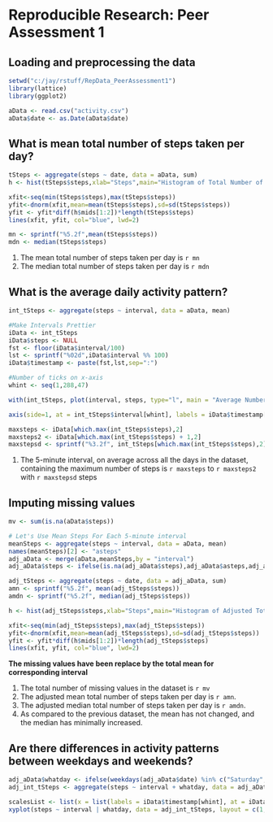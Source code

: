 # Reproducible Research: Peer Assessment 1


## Loading and preprocessing the data
```r
setwd("c:/jay/rstuff/RepData_PeerAssessment1")
library(lattice)
library(ggplot2)

aData <- read.csv("activity.csv")
aData$date <- as.Date(aData$date)
```


## What is mean total number of steps taken per day?
```r
tSteps <- aggregate(steps ~ date, data = aData, sum)
h <- hist(tSteps$steps,xlab="Steps",main="Histogram of Total Number of Steps Taken Each Day", breaks = 10)

xfit<-seq(min(tSteps$steps),max(tSteps$steps))
yfit<-dnorm(xfit,mean=mean(tSteps$steps),sd=sd(tSteps$steps))
yfit <- yfit*diff(h$mids[1:2])*length(tSteps$steps)
lines(xfit, yfit, col="blue", lwd=2)

mn <- sprintf("%5.2f",mean(tSteps$steps))
mdn <- median(tSteps$steps)
```
1. The mean total number of steps taken per day is `r mn`
1. The median total number of steps taken per day is `r mdn`  

## What is the average daily activity pattern?
```r
int_tSteps <- aggregate(steps ~ interval, data = aData, mean)

#Make Intervals Prettier
iData <- int_tSteps
iData$steps <- NULL
fst <- floor(iData$interval/100)
lst <- sprintf("%02d",iData$interval %% 100)
iData$timestamp <- paste(fst,lst,sep=":")

#Number of ticks on x-axis
whint <- seq(1,288,47)

with(int_tSteps, plot(interval, steps, type="l", main = "Average Number Of Steps Taken", xaxt = "n"))

axis(side=1, at = int_tSteps$interval[whint], labels = iData$timestamp[whint])

maxsteps <- iData[which.max(int_tSteps$steps),2]
maxsteps2 <- iData[which.max(int_tSteps$steps) + 1,2]
maxstepsd <- sprintf("%3.2f", int_tSteps[which.max(int_tSteps$steps),2])

```
1. The 5-minute interval, on average across all the days in the dataset, containing the maximum number of steps is `r maxsteps` to `r maxsteps2` with `r maxstepsd` steps

## Imputing missing values
```r
mv <- sum(is.na(aData$steps))

# Let's Use Mean Steps For Each 5-minute interval
meanSteps <- aggregate(steps ~ interval, data = aData, mean)
names(meanSteps)[2] <- "asteps"
adj_aData <- merge(aData,meanSteps,by = "interval")
adj_aData$steps <- ifelse(is.na(adj_aData$steps),adj_aData$asteps,adj_aData$steps)

adj_tSteps <- aggregate(steps ~ date, data = adj_aData, sum)
amn <- sprintf("%5.2f", mean(adj_tSteps$steps))
amdn <- sprintf("%5.2f", median(adj_tSteps$steps))

h <- hist(adj_tSteps$steps,xlab="Steps",main="Histogram of Adjusted Total Number of Steps Taken Each Day", breaks = 10)

xfit<-seq(min(adj_tSteps$steps),max(adj_tSteps$steps))
yfit<-dnorm(xfit,mean=mean(adj_tSteps$steps),sd=sd(adj_tSteps$steps))
yfit <- yfit*diff(h$mids[1:2])*length(adj_tSteps$steps)
lines(xfit, yfit, col="blue", lwd=2) 

```

**The missing values have been replace by the total mean for corresponding interval**

1. The  total number of missing values in the dataset is `r mv`
1. The adjusted mean total number of steps taken per day is `r amn`.
1. The adjusted median total number of steps taken per day is `r amdn`.
1. As compared to the previous dataset, the mean has not changed, and the median has minimally increased.

## Are there differences in activity patterns between weekdays and weekends?
```r
adj_aData$whatday <- ifelse(weekdays(adj_aData$date) %in% c("Saturday", "Sunday"),"weekend","weekday")
adj_int_tSteps <- aggregate(steps ~ interval + whatday, data = adj_aData, mean)

scalesList <- list(x = list(labels = iData$timestamp[whint], at = iData$interval[whint]))
xyplot(steps ~ interval | whatday, data = adj_int_tSteps, layout = c(1,2), type ="l", scales = scalesList, main="Average Number Of Steps Taken")

```